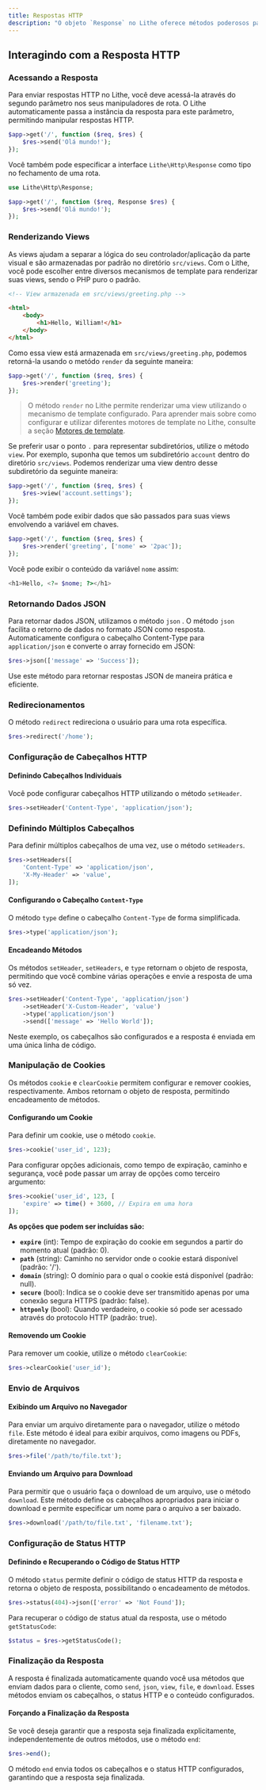 ```yaml
---
title: Respostas HTTP
description: "O objeto `Response` no Lithe oferece métodos poderosos para manipular e enviar respostas HTTP, proporcionando flexibilidade no desenvolvimento de aplicações web."
---
```


## Interagindo com a Resposta HTTP

### Acessando a Resposta

Para enviar respostas HTTP no Lithe, você deve acessá-la através do segundo parâmetro nos seus manipuladores de rota. O Lithe automaticamente passa a instância da resposta para este parâmetro, permitindo manipular respostas HTTP.

```php
$app->get('/', function ($req, $res) {
    $res->send('Olá mundo!');
});
```

Você também pode especificar a interface `Lithe\Http\Response` como tipo no fechamento de uma rota.

```php
use Lithe\Http\Response;

$app->get('/', function ($req, Response $res) {
    $res->send('Olá mundo!');
});
```

### Renderizando Views

As views ajudam a separar a lógica do seu controlador/aplicação da parte visual e são armazenadas por padrão no diretório `src/views`. Com o Lithe, você pode escolher entre diversos mecanismos de template para renderizar suas views, sendo o PHP puro o padrão.

```html
<!-- View armazenada em src/views/greeting.php -->

<html>
    <body>
        <h1>Hello, William!</h1>
    </body>
</html>
```

Como essa view está armazenada em `src/views/greeting.php`, podemos retorná-la usando o  metódo `render` da seguinte maneira:

```php
$app->get('/', function ($req, $res) {
    $res->render('greeting');
});
```

> O método `render` no Lithe permite renderizar uma view utilizando o mecanismo de template configurado. Para aprender mais sobre como configurar e utilizar diferentes motores de template no Lithe, consulte a seção [Motores de template](/docs/the-basics/template-engines).

Se preferir usar o ponto `.` para representar subdiretórios, utilize o método `view`. Por exemplo, suponha que temos um subdiretório `account` dentro do diretório `src/views`. Podemos renderizar uma view dentro desse subdiretório da seguinte maneira:

```php
$app->get('/', function ($req, $res) {
    $res->view('account.settings');
});
```

Você também pode exibir dados que são passados para suas views envolvendo a variável em chaves.

```php
$app->get('/', function ($req, $res) {
    $res->render('greeting', ['nome' => '2pac']);
});
```

Você pode exibir o conteúdo da variável `nome` assim:

```php
<h1>Hello, <?= $nome; ?></h1>
``` 

### Retornando Dados JSON

Para retornar dados JSON, utilizamos o método `json` . O método `json` facilita o retorno de dados no formato JSON como resposta. Automaticamente configura o cabeçalho Content-Type para `application/json` e converte o array fornecido em JSON:

```php
$res->json(['message' => 'Success']);
```

Use este método para retornar respostas JSON de maneira prática e eficiente.

### Redirecionamentos

O método `redirect` redireciona o usuário para uma rota específica.

```php
$res->redirect('/home');
```

### Configuração de Cabeçalhos HTTP

#### Definindo Cabeçalhos Individuais

Você pode configurar cabeçalhos HTTP utilizando o método `setHeader`.

```php
$res->setHeader('Content-Type', 'application/json');
```

### Definindo Múltiplos Cabeçalhos

Para definir múltiplos cabeçalhos de uma vez, use o método `setHeaders`. 

```php
$res->setHeaders([
    'Content-Type' => 'application/json',
    'X-My-Header' => 'value',
]);
```

#### Configurando o Cabeçalho `Content-Type`

O método `type` define o cabeçalho `Content-Type` de forma simplificada.

```php
$res->type('application/json');
```

#### Encadeando Métodos

Os métodos `setHeader`, `setHeaders`, e `type` retornam o objeto de resposta, permitindo que você combine várias operações e envie a resposta de uma só vez.

```php
$res->setHeader('Content-Type', 'application/json')
    ->setHeader('X-Custom-Header', 'value')
    ->type('application/json')
    ->send(['message' => 'Hello World']);
```

Neste exemplo, os cabeçalhos são configurados e a resposta é enviada em uma única linha de código.


### Manipulação de Cookies

Os métodos `cookie` e `clearCookie` permitem configurar e remover cookies, respectivamente. Ambos retornam o objeto de resposta, permitindo encadeamento de métodos.

#### Configurando um Cookie

Para definir um cookie, use o método `cookie`. 

```php
$res->cookie('user_id', 123);
```

Para configurar opções adicionais, como tempo de expiração, caminho e segurança, você pode passar um array de opções como terceiro argumento:

```php
$res->cookie('user_id', 123, [
    'expire' => time() + 3600, // Expira em uma hora
]);
```

**As opções que podem ser incluídas são:**

- **`expire`** (int): Tempo de expiração do cookie em segundos a partir do momento atual (padrão: 0).
- **`path`** (string): Caminho no servidor onde o cookie estará disponível (padrão: '/').
- **`domain`** (string): O domínio para o qual o cookie está disponível (padrão: null).
- **`secure`** (bool): Indica se o cookie deve ser transmitido apenas por uma conexão segura HTTPS (padrão: false).
- **`httponly`** (bool): Quando verdadeiro, o cookie só pode ser acessado através do protocolo HTTP (padrão: true).

#### Removendo um Cookie

Para remover um cookie, utilize o método `clearCookie`:

```php
$res->clearCookie('user_id');
```

### Envio de Arquivos

#### Exibindo um Arquivo no Navegador

Para enviar um arquivo diretamente para o navegador, utilize o método `file`. Este método é ideal para exibir arquivos, como imagens ou PDFs, diretamente no navegador.

```php
$res->file('/path/to/file.txt');
```

#### Enviando um Arquivo para Download

Para permitir que o usuário faça o download de um arquivo, use o método `download`. Este método define os cabeçalhos apropriados para iniciar o download e permite especificar um nome para o arquivo a ser baixado.

```php
$res->download('/path/to/file.txt', 'filename.txt');
```

### Configuração de Status HTTP

#### Definindo e Recuperando o Código de Status HTTP

O método `status` permite definir o código de status HTTP da resposta e retorna o objeto de resposta, possibilitando o encadeamento de métodos.

```php
$res->status(404)->json(['error' => 'Not Found']);
```

Para recuperar o código de status atual da resposta, use o método `getStatusCode`:

```php
$status = $res->getStatusCode();
```

### Finalização da Resposta

A resposta é finalizada automaticamente quando você usa métodos que enviam dados para o cliente, como `send`, `json`, `view`, `file`, e `download`. Esses métodos enviam os cabeçalhos, o status HTTP e o conteúdo configurados.

#### Forçando a Finalização da Resposta

Se você deseja garantir que a resposta seja finalizada explicitamente, independentemente de outros métodos, use o método `end`:

```php
$res->end();
```

O método `end` envia todos os cabeçalhos e o status HTTP configurados, garantindo que a resposta seja finalizada.
